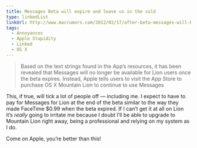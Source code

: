 ```yaml
---
title: Messages Beta will expire and leave us in the cold
type: linkedList
linkUrl: http://www.macrumors.com/2012/02/17/after-beta-messages-will-be-exclusive-to-os-x-mountain-lion/
tags:
  - Annoyances
  - Apple Stupidity
  - Linked
  - OS X
---
```


> Based on the text strings found in the App’s resources, it has been revealed that Messages will no longer be available for Lion users once the beta expires. Instead, Apple tells users to visit the App Store to purchase OS X Mountain Lion to continue to use Messages

This, if true, will tick a lot of people off — including me. I expect to have to pay for Messages for Lion at the end of the beta similar to the way they made FaceTime $0.99 when the beta expired. If I can’t get it at all on Lion it’s _really_ going to irritate me because I doubt I’ll be able to upgrade to Mountain Lion right away, being a professional and relying on my system as I do.

Come on Apple, you’re better than this!
